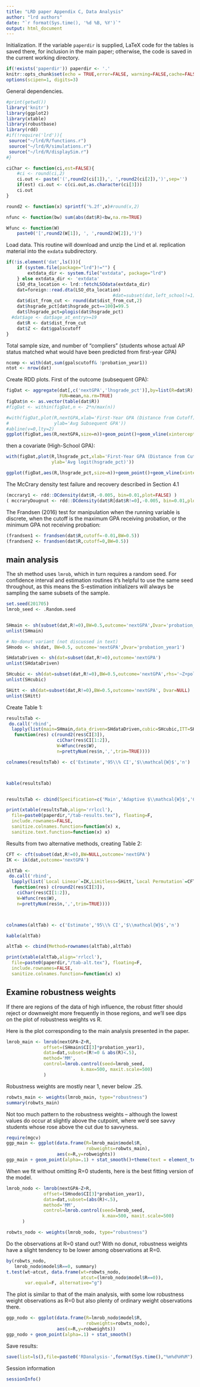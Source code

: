 ```yaml
---
title: "LRD paper Appendix C, Data Analysis"
author: "lrd authors"
date: "`r format(Sys.time(), '%d %B, %Y')`"
output: html_document
---
```


Initialization.
If the variable `paperdir` is supplied, LaTeX code for the tables is saved there, for inclusion in the main paper; otherwise, the code is saved in the current working directory.


```r
if(!exists('paperdir')) paperdir <- '.'
knitr::opts_chunk$set(echo = TRUE,error=FALSE, warning=FALSE,cache=FALSE,fig.path=paste0(paperdir,'/figure/'))
options(scipen=1, digits=3)
```

General dependencies.
```r
#print(getwd())
library('knitr')
library(ggplot2)
library(xtable)
library(robustbase)
library(rdd)
#if(!require('lrd')){
 source("~/lrd/R/functions.r")
 source("~/lrd/R/simulations.r")
 source("~/lrd/R/displaySim.r")
#}
```


```r



ciChar <- function(ci,est=FALSE){
    #ci <- round(ci,2)
    ci.out <- paste('(',round2(ci[1]),', ',round2(ci[2]),')',sep='')
    if(est) ci.out <- c(ci.out,as.character(ci[3]))
    ci.out
}

round2 <- function(x) sprintf('%.2f',x)#round(x,2)

nfunc <- function(bw) sum(abs(dat$R)<bw,na.rm=TRUE)

Wfunc <- function(W)
    paste0('[',round2(W[1]), ', ',round2(W[2]),')')


```


Load data. This routine will download and unzip the Lind et al. replication
material into the `exdata` subdirectory.
```r
if(!is.element('dat',ls())){
    if (system.file(package="lrd")!="") {
        extdata_dir <- system.file("extdata", package="lrd")
    } else extdata_dir <- 'extdata'
    LSO_dta_location <- lrd::fetchLSOdata(extdata_dir)
    dat=foreign::read.dta(LSO_dta_location)
                                        #dat=subset(dat,left_school!=1)
    dat$dist_from_cut <- round(dat$dist_from_cut,2)
    dat$hsgrade_pct[dat$hsgrade_pct==100]=99.5
    dat$lhsgrade_pct=plogis(dat$hsgrade_pct)
  #dat$age <- dat$age_at_entry>=19
    dat$R <- dat$dist_from_cut
    dat$Z <- dat$gpalscutoff
}
```

Total sample size, and number of "compliers" (students whose actual AP
status matched what would have been predicted from first-year GPA)
```r
ncomp <- with(dat,sum(gpalscutoff& !probation_year1))
ntot <- nrow(dat)
```

Create RDD plots. First of the outcome (subsequent GPA):
```r

figDat <- aggregate(dat[,c('nextGPA','lhsgrade_pct')],by=list(R=dat$R),
                    FUN=mean,na.rm=TRUE)
figDat$n <- as.vector(table(dat$R))
#figDat <- within(figDat,n <- 2*n/max(n))

#with(figDat,plot(R,nextGPA,xlab='First-Year GPA (Distance from Cutoff)',
#                 ylab='Avg Subsequent GPA'))
#abline(v=0,lty=2)
ggplot(figDat,aes(R,nextGPA,size=n))+geom_point()+geom_vline(xintercept=0,linetype='dashed',size=1.5)+xlab('First-Year GPA (Distance from Cutoff)')+ylab('Avg Subsequent GPA')+scale_size_continuous(range=c(0.2,2),guide=FALSE)+theme(text = element_text(size=12))
```
then a covariate (High-School GPA):
```r
with(figDat,plot(R,lhsgrade_pct,xlab='First-Year GPA (Distance from Cutoff)',
                 ylab='Avg logit(hsgrade_pct)'))

ggplot(figDat,aes(R,lhsgrade_pct,size=n))+geom_point()+geom_vline(xintercept=0,linetype='dotted',size=2)+xlab('First-Year GPA (Distance from Cutoff)')+ylab('Avg logit(hsgrade_pct)')+scale_size_continuous(range=c(0.2,2),guide=FALSE)+theme(text = element_text(size=12))

```

The McCrary density test failure and recovery described in Section 4.1
```r
(mccrary1 <- rdd::DCdensity(dat$R,-0.005, bin=0.01,plot=FALSE) )
( mccraryDougnut <- rdd::DCdensity(dat$R[dat$R!=0],-0.005, bin=0.01,plot=FALSE) )
```

The Frandsen (2016) test for manipulation when the
running variable is discrete, when the cutoff is the maximum GPA
receiving probation, or the minimum GPA not receiving probation:
```r
(frandsen1 <- frandsen(dat$R,cutoff=-0.01,BW=0.5))
(frandsen2 <- frandsen(dat$R,cutoff=0,BW=0.5))
```


## main analysis ##

The sh method uses `lmrob`, which in turn requires a random
seed.  For confidence interval and estimation routines it's
helpful to use the same seed throughout, as this means the
S-estimation initializers will always be sampling the same
subsets of the sample.


```r
set.seed(201705)
lmrob_seed <- .Random.seed


SHmain <- sh(subset(dat,R!=0),BW=0.5,outcome='nextGPA',Dvar='probation_year1')
unlist(SHmain)

# No-donut variant (not discussed in text)
SHnodo <- sh(dat, BW=0.5, outcome='nextGPA',Dvar='probation_year1')

SHdataDriven <- sh(dat=subset(dat,R!=0),outcome='nextGPA')
unlist(SHdataDriven)

SHcubic <- sh(dat=subset(dat,R!=0),BW=0.5,outcome='nextGPA',rhs='~Z+poly(R,3)')
unlist(SHcubic)

SHitt <- sh(dat=subset(dat,R!=0),BW=0.5,outcome='nextGPA', Dvar=NULL)
unlist(SHitt)
```

Create Table 1:
```r

resultsTab <-
 do.call('rbind',
  lapply(list(main=SHmain,data_driven=SHdataDriven,cubic=SHcubic,ITT=SHitt),
   function(res) c(round2(res$CI[3]),
                   ciChar(res$CI[1:2]),
                   W=Wfunc(res$W),
                   n=prettyNum(res$n,',',trim=TRUE))))

colnames(resultsTab) <- c('Estimate','95\\% CI','$\\mathcal{W}$','n')



kable(resultsTab)


resultsTab <- cbind(Specification=c('Main','Adaptive $\\mathcal{W}$','Cubic','ITT'),resultsTab)

print(xtable(resultsTab,align='rrlccl'),
  file=paste0(paperdir,"/tab-results.tex"), floating=F,
  include.rownames=FALSE,
  sanitize.colnames.function=function(x) x,
  sanitize.text.function=function(x) x)

```

Results from two alternative methods, creating Table 2:
```r
CFT <- cft(subset(dat,R!=0),BW=NULL,outcome='nextGPA')
IK <- ik(dat,outcome='nextGPA')

altTab <-
 do.call('rbind',
  lapply(list(`Local Linear`=IK,Limitless=SHitt,`Local Permutation`=CFT),
   function(res) c(round2(res$CI[3]),
    ciChar(res$CI[1:2]),
    W=Wfunc(res$W),
    n=prettyNum(res$n,',',trim=TRUE))))



colnames(altTab) <- c('Estimate','95\\% CI','$\\mathcal{W}$','n')

kable(altTab)

altTab <- cbind(Method=rownames(altTab),altTab)

print(xtable(altTab,align='rrlccl'),
  file=paste0(paperdir,"/tab-alt.tex"), floating=F,
  include.rownames=FALSE,
  sanitize.colnames.function=function(x) x)

```


## Examine robustness weights

If there are regions of the data of high influence, the robust fitter
should reject or downweight more frequently in those regions, and we'll see dips
on the plot of robustness weights vs R.

Here is the plot corresponding to the main analysis presented in the paper.
```r
lmrob_main <- lmrob(nextGPA~Z+R,
              offset=(SHmain$CI[3]*probation_year1),
              data=dat,subset=(R!=0 & abs(R)<.5),
              method='MM',
              control=lmrob.control(seed=lmrob_seed,
                            k.max=500, maxit.scale=500)
              )
```

Robustness weights are mostly near 1, never below .25.
```r
robwts_main <- weights(lmrob_main, type="robustness")
summary(robwts_main)
```

Not too much pattern to the robustness weights --
although the lowest values do occur at slightly above
the cutpoint, where we'd see savvy students whose
rose above the cut due to savvyness.

```r
require(mgcv)
ggp_main <- ggplot(data.frame(R=lmrob_main$model$R,
                              robweights=robwts_main),
                   aes(x=R,y=robweights))
ggp_main + geom_point(alpha=.1) + stat_smooth()+theme(text = element_text(size=12))+ylab('Robustness Weights')
```

When we fit without omitting R=0 students, here is
the best fitting version of the model.

```r
lmrob_nodo <- lmrob(nextGPA~Z+R,
              offset=(SHnodo$CI[3]*probation_year1),
              data=dat,subset=(abs(R)<.5),
              method='MM',
              control=lmrob.control(seed=lmrob_seed,
                                    k.max=500, maxit.scale=500)
      )

robwts_nodo <- weights(lmrob_nodo, type="robustness")
```

Do the observations at R=0 stand out?
With no donut, robustness weights have a slight tendency
to be lower among observations at R=0.

```r
by(robwts_nodo,
   lmrob_nodo$model$R==0, summary)
t.test(wt~atcut, data.frame(wt=robwts_nodo,
                            atcut=(lmrob_nodo$model$R==0)),
       var.equal=F, alternative="g")
```

The plot is similar to that of the main analysis,
with some low robustness weight observations as R=0
but also plenty of ordinary weight observations there.
```r
ggp_nodo <- ggplot(data.frame(R=lmrob_nodo$model$R,
                              robweights=robwts_nodo),
                   aes(x=R,y=robweights))
ggp_nodo + geom_point(alpha=.1) + stat_smooth()
```


Save results:
```r
save(list=ls(),file=paste0('RDanalysis-',format(Sys.time(),"%m%d%H%M"),'.RData'))
```

Session information
```r
sessionInfo()
```



